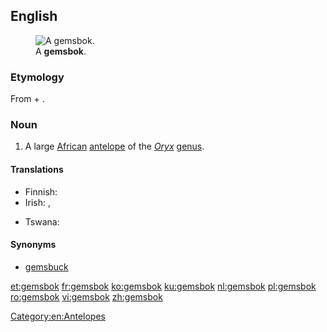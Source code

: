 ==English==
{{wikipedia}}
[[File:Oryx_gazella_(Okevi).jpg|thumb|A '''gemsbok'''.]]

===Etymology===
From {{etyl|nl|en}} {{m|nl|gems||[[chamois]]}} + {{m|nl|bok||[[buck]]}}.

===Noun===
{{en-noun}}

# A large [[African]] [[antelope]] of the ''[[Oryx]]'' [[genus]].

====Translations====
{{trans-top|a large African antelope of the ''Oryx'' genus}}
* Finnish: {{t|fi|keihäsantilooppi}}
* Irish: {{t|ga|geamsboc|m}}, {{t|ga|oracs gasaileach|m}}
{{trans-mid}}
* Tswana: {{t|tn|kukama}}
{{trans-bottom}}

====Synonyms====
* [[gemsbuck]]

[[Category:en:Antelopes]]

[[et:gemsbok]]
[[fr:gemsbok]]
[[ko:gemsbok]]
[[ku:gemsbok]]
[[nl:gemsbok]]
[[pl:gemsbok]]
[[ro:gemsbok]]
[[vi:gemsbok]]
[[zh:gemsbok]]